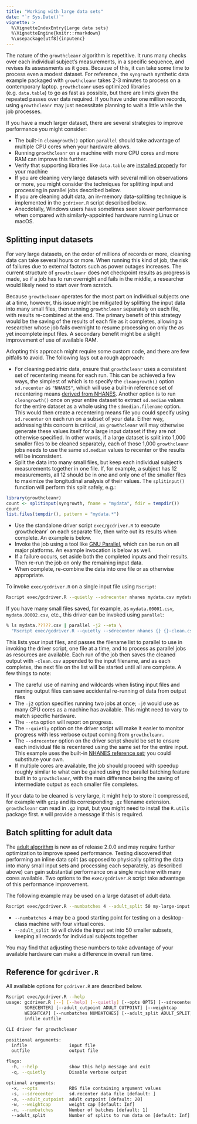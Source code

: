 ```yaml
---
title: "Working with large data sets"
date: "`r Sys.Date()`"
vignette: >
  %\VignetteIndexEntry{Large data sets}
  %\VignetteEngine{knitr::rmarkdown}
  %\usepackage[utf8]{inputenc}
---
```


The nature of the `growthcleanr` algorithm is repetitive. It runs many checks
over each individual subject's measurements, in a specific sequence, and revises
its assessments as it goes. Because of this, it can take some time to process
even a modest dataset. For reference, the `syngrowth` synthetic data example
packaged with `growthcleanr` takes 2-3 minutes to process on a contemporary
laptop. `growthcleanr` uses optimized libraries (e.g. `data.table`) to go as
fast as possible, but there are limits given the repeated passes over data
required. If you have under one million records, using `growthcleanr` may just
necessitate planning to wait a little while the job processes.

If you have a much larger dataset, there are several strategies to improve
performance you might consider:

- The built-in `cleangrowth()` option `parallel` should take advantage of
  multiple CPU cores when your hardware allows.
- Running `growthcleanr` on a machine with more CPU cores and more RAM can
  improve this further.
- Verify that supporting libraries like `data.table` are
  [installed properly](installation.html) for your machine
- If you are cleaning very large datasets with several million observations or
  more, you might consider the techniques for splitting input and processing in
  parallel jobs described below.
- If you are cleaning adult data, an in-memory data-splitting technique is
  implemented in the `gcdriver.R` script described below.
- Anecdotally, Windows users have sometimes seen slower performance when
  compared with similarly-appointed hardware running Linux or macOS.

## Splitting input datasets

For very large datasets, on the order of millions of records or more, cleaning
data can take several hours or more. When running this kind of job, the risk of
failures due to external factors such as power outages increases. The current
structure of `growthcleanr` does not checkpoint results as progress is made, so
if a job has to run overnight and fails in the middle, a researcher would likely
need to start over from scratch.

Because `growthcleanr` operates for the most part on individual subjects one at
a time, however, this issue might be mitigated by splitting the input data into
many small files, then running `growthcleanr` separately on each file, with
results re-combined at the end. The primary benefit of this strategy would be
the saving of the results of each file as it completes, allowing a researcher
whose job fails overnight to resume processing on only the as yet incomplete
input files. A secondary benefit might be a slight improvement of use of
available RAM.

Adopting this approach might require some custom code, and there are few
pitfalls to avoid. The following lays out a rough approach:

- For cleaning pediatric data, ensure that `growthcleanr` uses a consistent set
  of recentering means for each run. This can be achieved a few ways, the
  simplest of which is to specify the `cleangrowth()` option `sd.recenter` as
  `"NHANES"`, which will use a built-in reference set of recentering means
  [derived from NHANES](configuration.html#nhanes-reference-medians-1). Another
  option is to run `cleangrowth()` once on your entire dataset to extract
  `sd.median` values for the entire dataset as a whole using the
  `sdmedian.filename` option. This would then create a recentering means file
  you could specify using `sd.recenter` on each run on a subset of your data.
  Either way, addressing this concern is critical, as `growthcleanr` will may
  otherwise generate these values itself for a large input dataset if they are
  not otherwise specified. In other words, if a large dataset is split into
  1,000 smaller files to be cleaned separately, each of those 1,000
  `growthcleanr` jobs needs to use the same `sd.median` values to recenter or
  the results will be inconsistent.
- Split the data into many small files, but keep each individual subject's
  measurements together in one file. If, for example, a subject has 12
  measurements, all 12 should be in one and only one of the smaller files to
  maximize the longitudinal analysis of their values. The `splitinput()`
  function will perform this split safely, e.g.:

```r
library(growthcleanr)
count <- splitinput(syngrowth, fname = "mydata", fdir = tempdir())
count
list.files(tempdir(), pattern = "mydata.*")
```

- Use the standalone driver script `exec/gcdriver.R` to execute growthcleanr`
  on each separate file, then write out its results when complete. An example
  is below.
- Invoke the job using a tool like
  [GNU Parallel](https://www.gnu.org/software/parallel/), which can be run on
  all major platforms. An example invocation is below as well.
- If a failure occurs, set aside both the completed inputs and their results.
  Then re-run the job on only the remaining input data.
- When complete, re-combine the data into one file or as otherwise appropriate.

To invoke `exec/gcdriver.R` on a single input file using `Rscript`:

```bash
Rscript exec/gcdriver.R --quietly --sdrecenter nhanes mydata.csv mydata-cleaned.csv
```

If you have many small files saved, for example, as `mydata.00001.csv`,
`mydata.00002.csv`, etc., this driver can be invoked using `parallel`:

```bash
% ls mydata.?????.csv | parallel -j2 --eta \
  "Rscript exec/gcdriver.R --quietly --sdrecenter nhanes {} {}-clean.csv"
```

This lists your input files, and passes the filename list to parallel to use in
invoking the driver script, one file at a time, and to process as parallel jobs
as resources are available. Each run of the job then saves the cleaned output
with `-clean.csv` appended to the input filename, and as each completes, the next
file on the list will be started until all are complete. A few things to note:

- The careful use of naming and wildcards when listing input files and naming
  output files can save accidental re-running of data from output files
- The `-j2` option specifies running two jobs at once; `-j0` would use as many
  CPU cores as a machine has available. This might need to vary to match
  specific hardware.
- The `--eta` option will report on progress.
- The `--quietly` option on the driver script will make it easier to monitor
  progress with less verbose output coming from `growthcleanr`.
- The `--sdrecenter` option on the driver script should be set to ensure each
  individual file is recentered using the same set for the entire input. This
  example uses the built-in [NHANES reference
  set](configuration.html#nhanes-reference-medians-1); you could substitute your
  own.
- If multiple cores are available, the job should proceed with speedup roughly
  similar to what can be gained using the parallel batching feature built in to
  `growthcleanr`, with the main difference being the saving of intermediate
  output as each smaller file completes.

If your data to be cleaned is very large, it might help to store it compressed,
for example with `gzip` and its corresponding `.gz` filename extension.
`growthcleanr` can read in `.gz` input, but you might need to install the
`R.utils` package first. `R` will provide a message if this is required.

## Batch splitting for adult data

The [adult algorithm](adult-algorithm.html) is new as of release 2.0.0 and may
require further optimization to improve speed performance. Testing discovered
that performing an inline data split (as opposed to physically splitting the
data into many small input sets and processing each separately, as described
above) can gain substantial performance on a single machine with many cores
available. Two options to the `exec/gcdriver.R` script take advantage of this
performance improvement.

The following example may be used on a large dataset of adult data.

```bash
Rscript exec/gcdriver.R --numbatches 4 --adult_split 50 my-large-input.csv my-large-input-cleaned.csv
```

- `--numbatches 4` may be a good starting point for testing on a desktop-class
  machine with four virtual cores.
- `--adult_split 50` will divide the input set into 50 smaller subsets, keeping
  all records for individual subjects together

You may find that adjusting these numbers to take advantage of your available
hardware can make a difference in overall run time.

## Reference for `gcdriver.R`

All available options for `gcdriver.R` are described below.

```bash
Rscript exec/gcdriver.R --help
usage: gcdriver.R [--] [--help] [--quietly] [--opts OPTS] [--sdrecenter
       SDRECENTER] [--adult_cutpoint ADULT_CUTPOINT] [--weightcap
       WEIGHTCAP] [--numbatches NUMBATCHES] [--adult_split ADULT_SPLIT]
       infile outfile

CLI driver for growthcleanr

positional arguments:
  infile                input file
  outfile               output file

flags:
  -h, --help            show this help message and exit
  -q, --quietly         Disable verbose output

optional arguments:
  -x, --opts            RDS file containing argument values
  -s, --sdrecenter      sd.recenter data file [default: ]
  -a, --adult_cutpoint  adult cutpoint [default: 20]
  -w, --weightcap       weight cap [default: Inf]
  -n, --numbatches      Number of batches [default: 1]
  --adult_split         Number of splits to run data on [default: Inf]
```
